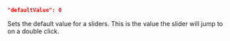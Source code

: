 ```json
"defaultValue": 0
```
Sets the default value for a sliders. This is the value the slider will jump to on a double click.
